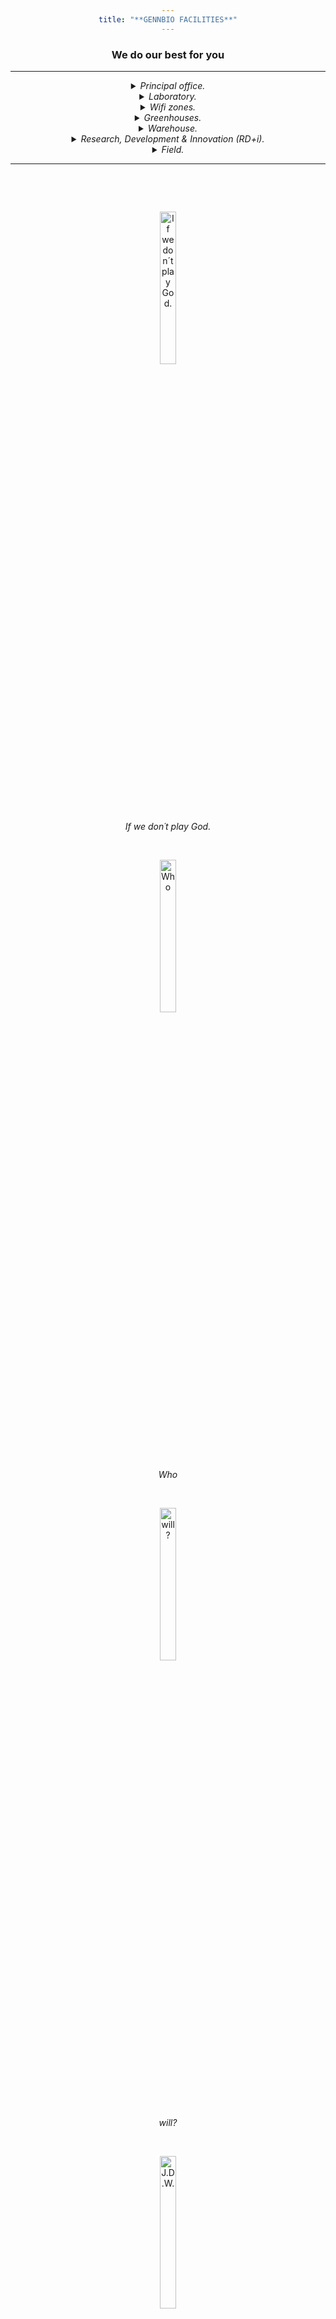 ```yaml
---
title: "**GENNBIO FACILITIES**"
---
```


### We do our best for you
___
<details> 
<summary> *Principal office.* </summary>


![*GENNBIO (Principal office).*](C:\Users\Usuario1\Desktop\GENNBIO.github.io\P.O._NN.jpg){width=25%}


</details>


<details> 
<summary> *Laboratory.* </summary>


![*Laboratory.*](C:\Users\Usuario1\Desktop\GENNBIO.github.io\LAB24_NN.png){width=50%}


</details>


<details> 
<summary> *Wifi zones.* </summary>

![*WiFi zone 1.*](C:\Users\Usuario1\Desktop\GENNBIO.github.io\Wfi2_NN.jpg){width=50%}


![*WiFi zone 2.*](C:\Users\Usuario1\Desktop\GENNBIO.github.io\Loading_NN.gif){width=25%}


</details>


<details> 
<summary> *Greenhouses.* </summary>


![*Stage 3.*](C:\Users\Usuario1\Desktop\GENNBIO.github.io\Stage32_NN.png){width=50%}


![*Greenhouse 1.*](C:\Users\Usuario1\Desktop\GENNBIO.github.io\Greenhouse242_NN.jpg){width=50%}


![*Greenhouse 2.*](C:\Users\Usuario1\Desktop\GENNBIO.github.io\Greenhouse 2_NN.jpg){width=50%}


![*Triple hybrid.*](C:\Users\Usuario1\Desktop\GENNBIO.github.io\TH1_NN.jpg){width=50%}


![*Stage 3.*](C:\Users\Usuario1\Desktop\GENNBIO.github.io\Stage3_NN.jpg){width=50%}


</details>


<details> 
<summary> *Warehouse.* </summary>


![*Warehouse 1.*](C:\Users\Usuario1\Desktop\GENNBIO.github.io\Warehouse_NN1.jpg){width=50%}

![*Warehouse 1.*](C:\Users\Usuario1\Desktop\GENNBIO.github.io\Warehouse_NN2.jpg){width=50%}


</details>


<details> 
<summary> *Research, Development & Innovation (RD+i).* </summary>


![*Loading...*](C:\Users\Usuario1\Desktop\GENNBIO.github.io\Loading_NN.gif){width=25%}



</details>


<details> 
<summary> *Field.* </summary>


![*Field.*](C:\Users\Usuario1\Desktop\GENNBIO.github.io\Field 1_NN.jpg){width=50%}


![*Field.*](C:\Users\Usuario1\Desktop\GENNBIO.github.io\Field 2_NN.jpg){width=50%}


</details>
___


<br>



<br>


![*If we don´t play God.*](C:\Users\Usuario1\Desktop\GENNBIO.github.io\BioTec3-NN.jpg){width=25%}


<br>


![*Who*](C:\Users\Usuario1\Desktop\GENNBIO.github.io\BioTec2_NN.jpg){width=25%}


<br>


![*will?*](C:\Users\Usuario1\Desktop\GENNBIO.github.io\BIOTECH1.jpg){width=25%}


<br>


![***J.D.W.***](C:\Users\Usuario1\Desktop\GENNBIO.github.io\3NNNs.gif){width=25%}


<br>


![***2025***](C:\Users\Usuario1\Desktop\GENNBIO.github.io\360_NN.jpg){width=25%}


<br>



<style>
body {text-align: center}
</style>